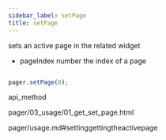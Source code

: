 ```yaml
---
sidebar_label: setPage
title: setPage
---
```



          


<Short>
 sets an active page in the related widget



</Short>



- pageIndex     number      the index of a page



~~~js

pager.setPage(0);


~~~
 api_method

<Descr>






</Descr>



pager/03_usage/01_get_set_page.html



 pager/usage.md#settinggettingtheactivepage
